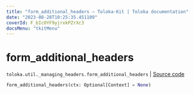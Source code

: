 ```yaml
---
title: "form_additional_headers — Toloka-Kit | Toloka documentation"
date: "2023-08-28T10:25:35.451109"
coverId: F_bIcOYF9yjrxkPZrXc3
docsMenu: "tkitMenu"
---
```


# form_additional_headers

`toloka.util._managing_headers.form_additional_headers` | [Source code](https://github.com/Toloka/toloka-kit/blob/v1.2.1/src/util/_managing_headers.py#L83)

```python
form_additional_headers(ctx: Optional[Context] = None)
```